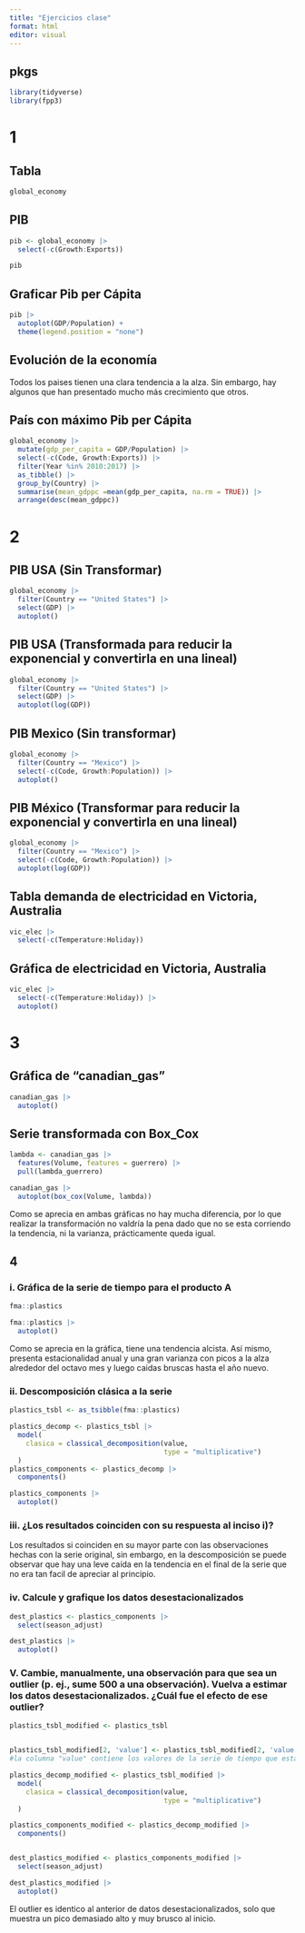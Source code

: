 ```yaml
---
title: "Ejercicios clase"
format: html
editor: visual
---
```


## pkgs

```r
library(tidyverse)
library(fpp3)
```

# 1

## Tabla

```r
global_economy
```

## PIB

```r
pib <- global_economy |> 
  select(-c(Growth:Exports))

pib

```

## Graficar Pib per Cápita

```r
pib |> 
  autoplot(GDP/Population) + 
  theme(legend.position = "none")
```

## Evolución de la economía

Todos los paises tienen una clara tendencia a la alza. Sin embargo, hay algunos que han presentado mucho más crecimiento que otros.

## País con máximo Pib per Cápita

```r
global_economy |> 
  mutate(gdp_per_capita = GDP/Population) |> 
  select(-c(Code, Growth:Exports)) |> 
  filter(Year %in% 2010:2017) |> 
  as_tibble() |> 
  group_by(Country) |> 
  summarise(mean_gdppc =mean(gdp_per_capita, na.rm = TRUE)) |> 
  arrange(desc(mean_gdppc))

```

# 2

## PIB USA (Sin Transformar)

```r
global_economy |> 
  filter(Country == "United States") |> 
  select(GDP) |> 
  autoplot()
```

## PIB USA (Transformada para reducir la exponencial y convertirla en una lineal)

```r
global_economy |> 
  filter(Country == "United States") |> 
  select(GDP) |> 
  autoplot(log(GDP))
```

## PIB Mexico (Sin transformar)

```r
global_economy |> 
  filter(Country == "Mexico") |> 
  select(-c(Code, Growth:Population)) |> 
  autoplot()

```

## PIB México (Transformar para reducir la exponencial y convertirla en una lineal)

```r
global_economy |> 
  filter(Country == "Mexico") |> 
  select(-c(Code, Growth:Population)) |> 
  autoplot(log(GDP))

```

## Tabla demanda de electricidad en Victoria, Australia

```r
vic_elec |> 
  select(-c(Temperature:Holiday))
```

## Gráfica de electricidad en Victoria, Australia

```r
vic_elec |> 
  select(-c(Temperature:Holiday)) |> 
  autoplot()
```

# 3

## Gráfica de "canadian_gas"

```r
canadian_gas |> 
  autoplot()
```

## Serie transformada con Box_Cox

```r
lambda <- canadian_gas |> 
  features(Volume, features = guerrero) |> 
  pull(lambda_guerrero)

canadian_gas |> 
  autoplot(box_cox(Volume, lambda))
```

Como se aprecia en ambas gráficas no hay mucha diferencia, por lo que realizar la transformación no valdría la pena dado que no se esta corriendo la tendencia, ni la varianza, prácticamente queda igual.

## 4

### i. Gráfica de la serie de tiempo para el producto A

```r
fma::plastics
```

```r
fma::plastics |> 
  autoplot()
```

Como se aprecia en la gráfica, tiene una tendencia alcista. Así mismo, presenta estacionalidad anual y una gran varianza con picos a la alza alrededor del octavo mes y luego caidas bruscas hasta el año nuevo.

### ii. Descomposición clásica a la serie

```r
plastics_tsbl <- as_tsibble(fma::plastics)

plastics_decomp <- plastics_tsbl |>
  model(
    clasica = classical_decomposition(value,
                                      type = "multiplicative")
  )
plastics_components <- plastics_decomp |> 
  components()

plastics_components |> 
  autoplot()

```

### iii. ¿Los resultados coinciden con su respuesta al inciso i)?

Los resultados si coinciden en su mayor parte con las observaciones hechas con la serie original, sin embargo, en la descomposición se puede observar que hay una leve caída en la tendencia en el final de la serie que no era tan facil de apreciar al principio.

### iv. Calcule y grafique los datos desestacionalizados

```r
dest_plastics <- plastics_components |> 
  select(season_adjust)

dest_plastics |> 
  autoplot()


```

### V. Cambie, manualmente, una observación para que sea un outlier (p. ej., sume 500 a una observación). Vuelva a estimar los datos desestacionalizados. ¿Cuál fue el efecto de ese outlier?

```r
plastics_tsbl_modified <- plastics_tsbl


plastics_tsbl_modified[2, 'value'] <- plastics_tsbl_modified[2, 'value'] + 500
#la columna "value" contiene los valores de la serie de tiempo que estamos modificando.

plastics_decomp_modified <- plastics_tsbl_modified |>
  model(
    clasica = classical_decomposition(value,
                                      type = "multiplicative")
  )

plastics_components_modified <- plastics_decomp_modified |> 
  components()


dest_plastics_modified <- plastics_components_modified |> 
  select(season_adjust)

dest_plastics_modified |> 
  autoplot()


```

El outlier es identico al anterior de datos desestacionalizados, solo que muestra un pico demasiado alto y muy brusco al inicio.

